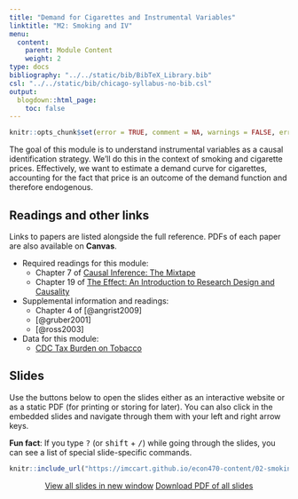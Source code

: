 ```yaml
---
title: "Demand for Cigarettes and Instrumental Variables"
linktitle: "M2: Smoking and IV"
menu:
  content:
    parent: Module Content
    weight: 2
type: docs
bibliography: "../../static/bib/BibTeX_Library.bib"
csl: "../../static/bib/chicago-syllabus-no-bib.csl"
output:
  blogdown::html_page:
    toc: false
---
```


```r
knitr::opts_chunk$set(error = TRUE, comment = NA, warnings = FALSE, errors = FALSE, messages = FALSE, tidy = FALSE, echo = FALSE)
```

The goal of this module is to understand instrumental variables as a causal identification strategy. We'll do this in the context of smoking and cigarette prices. Effectively, we want to estimate a demand curve for cigarettes, accounting for the fact that price is an outcome of the demand function and therefore endogenous.


## Readings and other links

Links to papers are listed alongside the full reference. PDFs of each paper are also available on **Canvas**.

- <i class="fas fa-book"></i> Required readings for this module:
    - Chapter 7 of [Causal Inference: The Mixtape](https://mixtape.scunning.com/)
    - Chapter 19 of [The Effect: An Introduction to Research Design and Causality](https://theeffectbook.net/)
- <i class="fas fa-external-link-square-alt"></i> Supplemental information and readings:
    - Chapter 4 of [@angrist2009]
    - [@gruber2001]
    - [@ross2003]    
- <i class="fa fa-database"></i> Data for this module:
    - [CDC Tax Burden on Tobacco](https://github.com/imccart/CDC-Tobacco)


## Slides

Use the buttons below to open the slides either as an interactive website or as a static PDF (for printing or storing for later). You can also click in the embedded slides and navigate through them with your left and right arrow keys.

:::fyi
**Fun fact**: If you type <kbd>?</kbd> (or <kbd>shift</kbd> + <kbd>/</kbd>) while going through the slides, you can see a list of special slide-specific commands.
:::


<center>

```r
knitr::include_url("https://imccart.github.io/econ470-content/02-smoking.html")
```


<p><a class="btn btn-primary btn-lg" target="_blank" href="https://imccart.github.io/econ470-content/02-smoking.html"><i class="fas fa-external-link-alt"></i> View all slides in new window</a> <a class="btn btn-primary btn-lg" target="_blank" href="https://imccart.github.io/econ470-content/02-smoking.pdf" role="button"><i class="far fa-file-pdf"></i> Download PDF of all slides</a></p>

</center>

